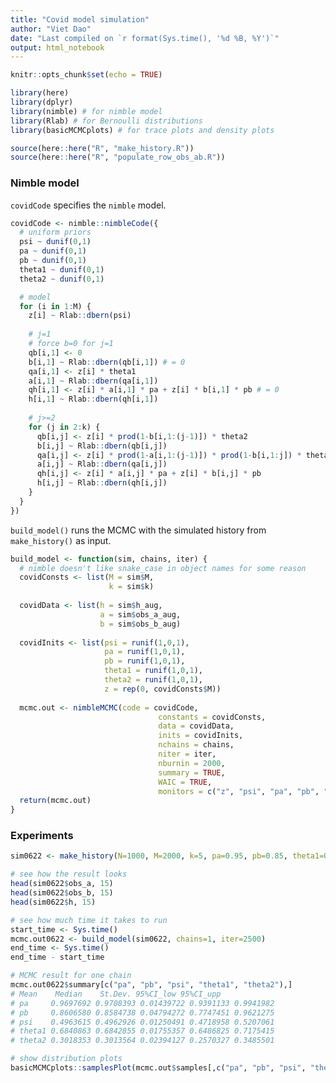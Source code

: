 ```yaml
---
title: "Covid model simulation"
author: "Viet Dao"
date: "Last compiled on `r format(Sys.time(), '%d %B, %Y')`"
output: html_notebook
---
```


```r
knitr::opts_chunk$set(echo = TRUE)

library(here)
library(dplyr)
library(nimble) # for nimble model
library(Rlab) # for Bernoulli distributions
library(basicMCMCplots) # for trace plots and density plots

source(here::here("R", "make_history.R"))
source(here::here("R", "populate_row_obs_ab.R"))
```

### Nimble model
`covidCode` specifies the `nimble` model.
```r
covidCode <- nimble::nimbleCode({
  # uniform priors
  psi ~ dunif(0,1) 
  pa ~ dunif(0,1) 
  pb ~ dunif(0,1) 
  theta1 ~ dunif(0,1)
  theta2 ~ dunif(0,1)

  # model
  for (i in 1:M) {
    z[i] ~ Rlab::dbern(psi)
    
    # j=1
    # force b=0 for j=1
    qb[i,1] <- 0
    b[i,1] ~ Rlab::dbern(qb[i,1]) # = 0
    qa[i,1] <- z[i] * theta1
    a[i,1] ~ Rlab::dbern(qa[i,1])
    qh[i,1] <- z[i] * a[i,1] * pa + z[i] * b[i,1] * pb # = 0
    h[i,1] ~ Rlab::dbern(qh[i,1])
    
    # j>=2
    for (j in 2:k) {
      qb[i,j] <- z[i] * prod(1-b[i,1:(j-1)]) * theta2
      b[i,j] ~ Rlab::dbern(qb[i,j])
      qa[i,j] <- z[i] * prod(1-a[i,1:(j-1)]) * prod(1-b[i,1:j]) * theta1
      a[i,j] ~ Rlab::dbern(qa[i,j])
      qh[i,j] <- z[i] * a[i,j] * pa + z[i] * b[i,j] * pb
      h[i,j] ~ Rlab::dbern(qh[i,j]) 
    }
  }
})
```

`build_model()` runs the MCMC with the simulated history from `make_history()` as input.
```r
build_model <- function(sim, chains, iter) {
  # nimble doesn't like snake_case in object names for some reason
  covidConsts <- list(M = sim$M,
                      k = sim$k)
  
  covidData <- list(h = sim$h_aug,
                    a = sim$obs_a_aug,
                    b = sim$obs_b_aug)
  
  covidInits <- list(psi = runif(1,0,1),
                     pa = runif(1,0,1),
                     pb = runif(1,0,1),
                     theta1 = runif(1,0,1),
                     theta2 = runif(1,0,1),
                     z = rep(0, covidConsts$M))
  
  mcmc.out <- nimbleMCMC(code = covidCode,
                                 constants = covidConsts,
                                 data = covidData,
                                 inits = covidInits,
                                 nchains = chains,
                                 niter = iter,
                                 nburnin = 2000,
                                 summary = TRUE, 
                                 WAIC = TRUE,
                                 monitors = c("z", "psi", "pa", "pb", "theta1", "theta2", "a", "b"))
  return(mcmc.out)
}
```

### Experiments
```r
sim0622 <- make_history(N=1000, M=2000, k=5, pa=0.95, pb=0.85, theta1=0.7, theta2=0.3)

# see how the result looks
head(sim0622$obs_a, 15)
head(sim0622$obs_b, 15)
head(sim0622$h, 15)
```

```r
# see how much time it takes to run
start_time <- Sys.time()
mcmc.out0622 <- build_model(sim0622, chains=1, iter=2500)
end_time <- Sys.time()
end_time - start_time
```

```r
# MCMC result for one chain
mcmc.out0622$summary[c("pa", "pb", "psi", "theta1", "theta2"),]
# Mean    Median    St.Dev. 95%CI_low 95%CI_upp
# pa     0.9697692 0.9708393 0.01439722 0.9391133 0.9941982
# pb     0.8606580 0.8584738 0.04794272 0.7747451 0.9621275
# psi    0.4963615 0.4962926 0.01250491 0.4718958 0.5207061
# theta1 0.6840863 0.6842855 0.01755357 0.6486825 0.7175415
# theta2 0.3018353 0.3013564 0.02394127 0.2570327 0.3485501

# show distribution plots
basicMCMCplots::samplesPlot(mcmc.out$samples[,c("pa", "pb", "psi", "theta1", "theta2")], traceplot=TRUE)
```